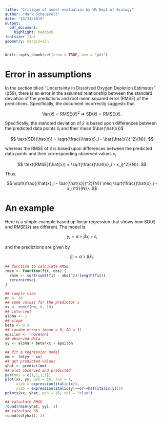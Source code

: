 ```yaml
---
title: "Critique of model evaluation by WA Dept of Ecology"
author: "Mark Scheuerell"
date: "10/31/2019"
output:
  pdf_document:
    highlight: haddock
fontsize: 11pt
geometry: margin=1in
---
```


```r
knitr::opts_chunk$set(echo = TRUE, dev = "pdf")
```


# Error in assumptions

In the section titled "Uncertainty in Dissolved Oxygen Depletion Estimates" (p59), there is an error in the assumed relationship between the standard deviation of the predictions and root mean squared error (RMSE) of the predictions. Specifically, the document incorrectly suggests that

$$
\text{Var}(\hat{x}) = \text{RMSE}(\hat{x})^2 ~ \Rightarrow ~ \text{SD}(\hat{x}) = \text{RMSE}(\hat{x}).
$$

Specifically, the standard deviation of ${\hat{x}}$ is based upon differences between the predicted data points $\hat{x}_i$ and their mean $\bar{\hat{x}}$

$$
\text{SD}(\hat{x}) = \sqrt{\frac{(\hat{x}_i - \bar{\hat{x}})^2}{N}},
$$

whereas the RMSE of $\hat{x}$ is based upon differences between the predicted data points and their corresponding observed values $x_i$

$$
\text{RMSE}(\hat{x}) = \sqrt{\frac{(\hat{x}_i - x_i)^2}{N}}.
$$

Thus,

$$
\sqrt{\frac{(\hat{x}_i - \bar{\hat{x}})^2}{N}} \neq \sqrt{\frac{(\hat{x}_i - x_i)^2}{N}}.
$$

# An example

Here is a simple example based up linear regression that shows how $\text{SD}(\hat{x})$ and $\text{RMSE}(\hat{x})$ are different. The model is

$$
y_i = \alpha + \beta x_i + \epsilon_i
$$

and the predictions are given by

$$
\hat{y}_i = \hat{\alpha} + \hat{\beta} x_i.
$$

\vspace{0.2in}

```r
## function to calculate RMSE
rmse <- function(fit, obs) {
  rmse <- sqrt(sum((fit - obs)^2)/length(fit))
  return(rmse)
}

## sample size
nn <- 30
## some values for the predictor x
xx <- runif(nn, 0, 10)
## intercept
alpha <- 1
## slope
beta <- 0.5
## random errors (mean = 0, SD = 1)
epsilon <- rnorm(nn)
## observed data
yy <- alpha + beta*xx + epsilon

## fit a regression model
mm <- lm(yy ~ xx)
## get predicted values
yhat <- predict(mm)
## plot observed and predicted
par(mai = c(1,1,1,1))
plot(xx, yy, pch = 16, las = 1,
     xlab = expression(italic(x)),
     ylab = expression(italic(y)~~or~~hat(italic(y))))
points(xx, yhat, pch = 16, col = "blue")

## calculate RMSE
round(rmse(yhat, yy), 2)
## calculate SD
round(sd(yhat), 2)

```

